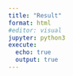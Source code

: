 ```yaml
---
title: "Result"
format: html
#editor: visual
jupyter: python3
execute:
  echo: true
  output: true
---
```

